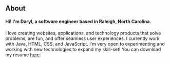 ## About

#### Hi! I'm Daryl, a software engineer based in Raleigh, North Carolina. 

I love creating websites, applications, and technology products that solve problems, are fun, and offer seamless user experiences.
I currently work with Java, HTML, CSS, and JavaScript. I'm very open to experimenting and working with new technologies to expand my skill-set!
You can download my resume [here](https://github.com/dwturrentine/Resume/raw/master/DWT-Resume-2020.pdf).